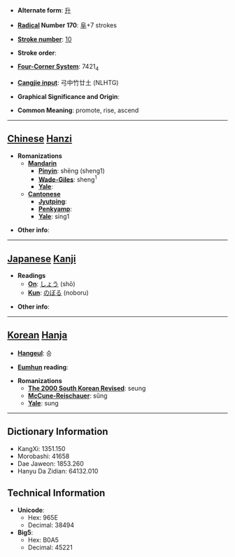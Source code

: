 * '''Alternate form''': [[升]]

* '''[[Wiktionary:Chinese radical index| Radical]] Number 170''': [[Wiktionary:Chinese radical index 阜|阜]]+7 strokes

* '''[[Wiktionary:Chinese total strokes index|Stroke number]]''': [[Wiktionary:Chinese total strokes index 10|10]]

* '''Stroke order''': 

* '''[[Wiktionary:Chinese four corner index|Four-Corner System]]''': 7421<sub>4</sub>

* '''[[Wiktionary:Chinese Cangjie index|Cangjie input]]''': 弓中竹廿土 (NLHTG)

* '''Graphical Significance and Origin''': 

* '''Common Meaning''': promote, rise, ascend

----

== [[Chinese]] [[Hanzi]] ==

* '''Romanizations'''
** '''[[Mandarin]]'''
*** '''[[Pinyin]]''': shēng (sheng1)
*** '''[[Wade-Giles]]''': sheng<sup>1</sup>
*** '''[[Yale]]''': 
** '''[[Cantonese]]'''
*** '''[[Jyutping]]''':
*** '''[[Penkyamp]]''': 
*** '''[[Yale]]''': sing1

* '''Other info''': 

----

== [[Japanese]] [[Kanji]] ==

* '''Readings'''
** '''[[On]]''': [[しょう]] (shō)
** '''[[Kun]]''': [[のぼる]] (noboru)

* '''Other info''':  

----

== [[Korean]] [[Hanja]] ==

* '''[[Hangeul]]''': 승

* '''[[Eumhun]] reading''': 

* '''Romanizations'''
** '''[[The 2000 South Korean Revised Romanization|The 2000 South Korean Revised]]''': seung
** '''[[McCune-Reischauer]]''': sŭng
** '''[[Yale]]''': sung

----

== Dictionary Information ==

* KangXi: 1351.150
* Morobashi: 41658
* Dae Jaweon: 1853.260
* Hanyu Da Zidian: 64132.010

== Technical Information ==

* '''Unicode''':
** Hex: 965E
** Decimal: 38494
* '''Big5''':
** Hex: B0A5
** Decimal: 45221